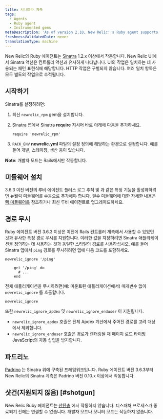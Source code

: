```yaml
---
title: 시나트라 계측
tags:
  - Agents
  - Ruby agent
  - Instrumented gems
metaDescription: 'As of version 2.10, New Relic''s Ruby agent supports Sinatra 1.2.x or higher.'
freshnessValidatedDate: never
translationType: machine
---
```


New Relic의 Ruby 에이전트는 [Sinatra](http://www.sinatrarb.com/) 1.2.x 이상에서 작동합니다. New Relic UI에서 Sinatra 액션은 컨트롤러 액션과 유사하게 나타납니다. UI의 작업은 일치하는 데 사용되는 패턴 표현식에 해당합니다. HTTP 작업은 구별되지 않습니다. 여러 일치 항목은 모두 별도의 작업으로 추적됩니다.

## 시작하기

Sinatra를 설정하려면:

1. 최신 `newrelic_rpm` gem을 설치합니다.

2. Sinatra 앱에서 Sinatra <DoNotTranslate>**require**</DoNotTranslate> 지시어 바로 아래에 다음을 추가하세요.

   ```
   require 'newrelic_rpm'
   ```

3. `RACK_ENV` <DoNotTranslate>**newrelic.yml**</DoNotTranslate> 파일의 설정 정의에 해당하는 환경으로 설정합니다. 예를 들어 개발, 스테이징, 생산 등이 있습니다.

<DoNotTranslate>**Note:**</DoNotTranslate> 개발자 모드는 Rails에서만 작동합니다.

## 미들웨어 설치

3.6.3 이전 버전의 루비 에이전트 플러스 로그 추적 및 <InlinePopover type="browser"/>과 같은 특정 기능을 활성화하려면 뉴웰릭 미들웨어를 수동으로 추가해야 합니다. 필수 미들웨어에 대한 자세한 내용은 [랙 미들웨어를](/docs/ruby/rack-middlewares) 참조하거나 최신 루비 에이전트로 업그레이드하세요.

## 경로 무시

Ruby 에이전트 버전 3.6.3 이상은 이전에 Rails 컨트롤러 계측에서 사용할 수 있었던 것과 유사한 특정 경로 무시를 지원합니다. 이러한 값을 지정하려면 Sinatra 애플리케이션을 정의하는 데 사용하는 것과 동일한 스타일의 경로를 사용하십시오. 예를 들어 Sinatra 앱에서 `ping` 경로를 무시하려면 앱에 다음 코드를 포함하세요.

```
newrelic_ignore '/ping'

    get '/ping' do
      # ...
    end
```

전체 애플리케이션을 무시하려면(예: 마운트된 애플리케이션에서) 매개변수 없이 `newrelic_ignore` 를 호출합니다.

```
newrelic_ignore
```

또한 `newrelic_ignore_apdex` 및 `newrelic_ignore_enduser` 이 지원됩니다.

* `newrelic_ignore_apdex` 호출은 전체 Apdex 계산에서 주어진 경로를 고려 대상에서 제외합니다.
* `newrelic_ignore_enduser` 호출은 경로가 렌더링될 때 페이지 로드 타이밍 JavaScript의 자동 삽입을 방지합니다.

## 파드리노

[Padrino](http://www.padrinorb.com/ "링크가 새 창에서 열립니다.") 는 Sinatra 위에 구축된 프레임워크입니다. Ruby 에이전트 버전 3.6.3부터 New Relic의 Sinatra 계측은 Padrino 버전 0.10.x 이상에서 작동합니다.

## 샷건(지원되지 않음) [#shotgun]

New Relic Ruby 에이전트는 [산탄총](http://rubygems.org/gems/shotgun "링크가 새 창에서 열립니다.") 에서 작동하지 않습니다. 디스패처 프로세스가 종료되기 전에는 연결할 수 없습니다. 개발자 모드나 모니터 모드는 작동하지 않습니다.